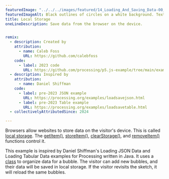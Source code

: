 ```yaml
---
featuredImage: "../../../images/featured/14_Loading_And_Saving_Data-00_Local_Storage-thumbnail.png"
featuredImageAlt: Black outlines of circles on a white background. Text below the circles reads "Click and drag to add bubbles."
title: Local Storage
oneLineDescription: Save data from the browser on the device.


remix:
  - description: Created by
    attribution:
      - name: Caleb Foss
        URL: https://github.com/calebfoss
    code:
      - label: 2023 code
        URL: https://github.com/processing/p5.js-example/tree/main/examples/14_Loading_And_Saving_Data/00_Local_Storage
  - description: Inspired by
    attribution:
      - name: Daniel Shiffman
    code:
      - label: pre-2023 JSON example
        URL: https://processing.org/examples/loadsavejson.html
      - label: pre-2023 Table example
        URL: https://processing.org/examples/loadsavetable.html
  - collectivelyAttributedSince: 2024

---
```


Browsers allow websites to store data on the visitor's
device. This is called
<a href="https://developer.mozilla.org/en-US/docs/Web/API/Window/localStorage" target="_blank">local storage</a>.
The <a href="https://p5js.org/reference/p5/getItem" target="_blank">getItem()</a>,
<a href="https://p5js.org/reference/p5/storeItem" target="_blank">storeItem()</a>,
<a href="https://p5js.org/reference/p5/clearStorage" target="_blank">clearStorage()</a>,
and <a href="https://p5js.org/reference/p5/removeItem" target="_blank">removeItem()</a>
functions control it.

This example is inspired by Daniel Shiffman's Loading JSON Data and Loading 
Tabular Data examples for Processing written in Java. It uses a
<a href="https://p5js.org/reference/p5/class" target="_blank">class</a>
to organize data for a bubble. The visitor can add new bubbles, and their data 
will be saved in local storage. If the visitor revisits the sketch, it will
reload the same bubbles.